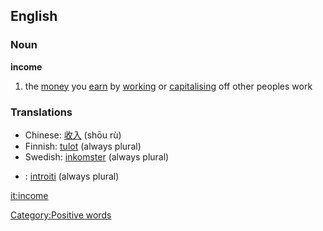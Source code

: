 ==English==
===Noun===
'''income'''
#the [[money]] you [[earn]] by [[work]]ing or [[capitalism|capitalising]] off other peoples work

===Translations===
*Chinese: [[收入]] (shōu rù)
*Finnish: [[tulot]] (always plural)
*Swedish: [[inkomster]] (always plural)
*{{it}}: [[introiti]] (always plural)

[[it:income]]
[[Category:Positive words]]